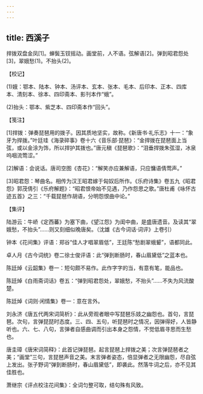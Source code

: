 ```yaml
---
---
---
```

title: 西溪子
---




捍拨双盘金凤[1]。蝉鬓玉钗摇动。画堂前，人不语。弦解语[2]。弹到昭君怨处[3]，翠娥愁(1)。不抬头(2)。





【校记】


(1)娥：鄂本、陆本、钟本、汤评本、玄本、张本、毛本、后印本、正本、四库本、清刻本、徐本、四印斋本、影刊本作“蛾”。

(2)抬头：鄂本、紫芝本、四印斋本作“回头”。





【笺注】


[1]捍拨：弹奏琵琶用的拨子。因其质地坚实，故称。《新唐书·礼乐志》十一：“象牙为捍拨。”叶廷珪《海录碎事》卷十六《音乐部·琵琶》：“金捍拨在琵琶面上当弦，或以金涂为饰，所以捍护其拨也。”唐元稹《琵琶歌》：“泪垂捍拨朱弦湿，冰泉呜咽流莺涩。”

[2]解语：会说话。唐司空图《杏花》：“解笑亦应兼解语，只应慵语倩莺声。”

[3]昭君怨：琴曲名。相传为汉王昭君嫁于匈奴后所作。《乐府诗集》卷五九《昭君怨》郭茂倩引《乐府解题》：“昭君恨帝始不见遇，乃作怨思之歌。”唐杜甫《咏怀古迹五首》之三：“千载琵琶作胡语，分明怨恨曲中论。”





【集评】


陆游云：牛峤《定西蕃》为塞下曲，《望江怨》为闺中曲，是盛唐遗音。及读其“翠娥愁，不抬头”……则又刻细似晚唐矣。（沈雄《古今词话·词评》上卷引）

钟本《花间集》评语：郑谷“佳人才唱翠眉低”，王廷陈“愁剧翠蛾颦”，语都同此。

卓人月《古今词统》卷二徐士俊评语：此“弹到断肠时，春山眉黛低”之蓝本也。

陈廷焯《云韶集》卷一：短句颇不易作。此作字字的当，有意有笔，能品也。

陈廷焯《白雨斋词话》卷五：“弹到昭君怨处，翠娥愁，不抬头”……不失为风流酸楚。

陈廷焯《词则·闲情集》卷一：意在言外。

刘永济《唐五代两宋词简析》：此从旁观者眼中写琵琶乐妓之幽怨也。首句，言琵琶。次句，言弹琵琵时态度。三、四、五句，听琵琶时之情况，因弹得好，人皆静听也。六、七、八句，言弹者自感曲调而引出本身之怨情，不觉低眉寻思而生愁也。

唐圭璋《唐宋词简释》：此首记弹琵琶。起言琵琶上捍拨之美；次言弹琵琶者之美；“画堂”三句，言琵琶声音之美。末言弹者姿态，倍显弹者之无限幽怨，尽自弦上发出。张子野词“弹到断肠时，春山眉黛低”，即袭此。然落牛词之后，亦不见其佳胜也。

萧继宗《评点校注花间集》：全词匀整可取，结句殊有风致。